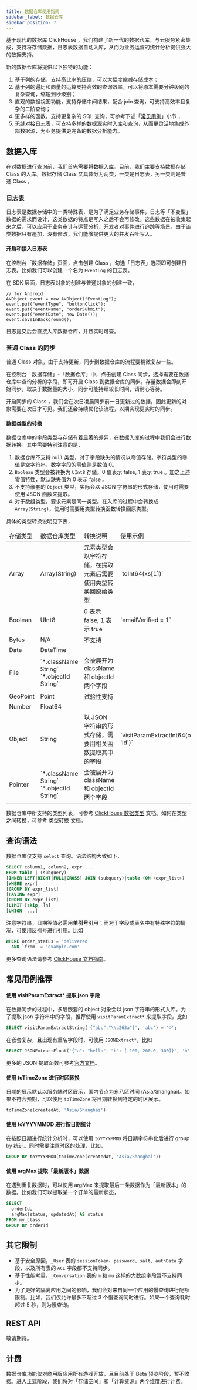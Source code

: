 ```yaml
---
title: 数据仓库使用指南
sidebar_label: 数据仓库
sidebar_position: 7
---
```



基于现代的数据库 ClickHouse ，我们构建了新一代的数据仓库。与云服务紧密集成，支持将存储数据，日志表数据自动入库，从而为业务运营的统计分析提供强大的数据支持。

新的数据仓库将提供以下独特的功能：

1. 基于列的存储，支持高比率的压缩，可以大幅度缩减存储成本；
1. 基于列的遍历和向量的运算支持高效的查询效率，可以将原本需要分钟级别的复杂查询，缩短到秒级别；
1. 直观的数据视图功能，支持存储中间结果，配合 join 查询，可支持高效率且复杂的二阶查询；
1. 更多样的函数，支持更复杂的 SQL 查询，可参考下述「[常见用例](#常见用例推荐)」小节；
1. 无缝对接日志表，可支持多样的数据源实时入库和查询，从而更灵活地集成外部数据源，为业务提供更完备的数据分析能力。

## 数据入库

在对数据进行查询前，我们首先需要将数据入库。目前，我们主要支持数据存储 Class 的入库。数据存储 Class 又具体分为两类，一类是日志表，另一类则是普通 Class 。

### 日志表

日志表是数据存储中的一类特殊表，是为了满足业务存储事件，日志等「不变型」数据的需求而设计，这类数据的特点是写入之后不会再修改。这些数据在被收集起来之后，可以应用于业务审计与运营分析，开发者对事件进行追踪等场景。由于该类数据只有追加，没有修改，我们能够提供更大的并发吞吐写入。

#### 开启和接入日志表

在控制台「数据存储」页面，点击创建 Class ，勾选「日志表」选项即可创建日志表。比如我们可以创建一个名为 `EventLog` 的日志表。

在 SDK 层面，日志表对象的创建与普通对象的创建一致，

```
// for Android
AVObject event = new AVObject("EventLog");
event.put("eventType", "buttonClick");
event.put("eventName", "orderSubmit");
event.put("eventDate", new Date());
event.saveInBackground();
```

日志提交后会直接入库数据仓库，并且实时可查。


### 普通 Class 的同步

普通 Class 对象，由于支持更新，同步到数据仓库的流程要稍微复杂一些。

在控制台「数据存储」-「数据仓库」中，点击创建 Class 同步，选择需要在数据仓库中查询分析的字段，即可开启 Class 到数据仓库的同步。存量数据会即刻开始同步，取决于数据量的大小，同步可能持续较长时间，请耐心等待。

开启同步的 Class ，我们会在次日凌晨同步前一日更新过的数据。因此更新的对象需要在次日才可见。我们还会持续优化该流程，以期实现更实时的同步。

#### 数据类型的转换
 
数据仓库中的字段类型与存储有着显著的差异，在数据入库的过程中我们会进行数据转换。其中需要特别注意的是，

1. 数据仓库不支持 `null` 类型，对于字段缺失的情况以零值存储。字符类型的零值是空字符串，数字字段的零值则是数值 0。
1. `Boolean` 类型会被转换为 `UInt8` 存储。0 值表示 false, 1 表示 true 。加之上述零值特性，默认缺失值为 0 表示 false 。
1. 不支持嵌套的 `Object` 类型，实际会以 JSON 字符串的形式存储，使用时需要使用 JSON 函数来提取。
1. 对于数组类型，要求元素是同一类型。在入库的过程中会转换成 `Array(String)`，使用时需要用类型转换函数转换回原类型。 

具体的类型转换说明见下表，

<table>
  <thead>
    <tr>
      <td>存储类型</td>
      <td>数据仓库类型</td>
      <td>转换说明</td>
      <td>使用示例</td>
    </tr>
  </thead>
  <tbody>
    <tr>
      <td>Array</td>
      <td>Array(String)</td>
      <td>元素类型会以字符存储，在提取元素后需要使用类型转换回原始类型</td>
      <td>`toInt64(xs[1])`</td>
    </tr>
    <tr>
      <td>Boolean</td>
      <td>UInt8</td>
      <td>0 表示 false, 1 表示 true</td>
      <td>`emailVerified = 1`</td>
    </tr>
    <tr>
      <td>Bytes</td>
      <td>N/A</td>
      <td>不支持</td>
      <td></td>
    </tr>
    <tr>
      <td>Date</td>
      <td>DateTime</td>
      <td></td>
      <td></td>
    </tr>
    <tr>
      <td>File</td>
      <td>
            `*.className String` <br/>
            `*.objectId  String`
      </td>
      <td>会被展开为 className 和 objectId 两个字段</td>
      <td></td>
    </tr>
    <tr>
      <td>GeoPoint</td>
      <td>Point</td>
      <td>试验性支持</td>
      <td></td>
    </tr>
    <tr>
      <td>Number</td>
      <td>Float64</td>
      <td></td>
      <td></td>
    </tr>
    <tr>
      <td>Object</td>
      <td>String</td>
      <td>以 JSON 字符串的形式存储，需要用相关函数提取其中的字段</td>
      <td>`visitParamExtractInt64(object, 'id')`</td>
    </tr>
    <tr>
      <td>Pointer</td>
      <td>
            `*.className String` <br/>
            `*.objectId  String`
      </td>
      <td>会被展开为 className 和 objectId 两个字段</td>
      <td></td>
    </tr>
  </tbody>
</table>

数据仓库中所支持的类型列表，可参考 [ClickHouse 数据类型](https://clickhouse.com/docs/en/sql-reference/data-types/) 文档。如何在类型之间转换，可参考 [类型转换](https://clickhouse.com/docs/en/sql-reference/functions/type-conversion-functions/) 文档。

## 查询语法

数据仓库仅支持 `select` 查询。语法结构大致如下，

```sql
SELECT column1, column2, expr ...
FROM table | (subquery)
[INNER|LEFT|RIGHT|FULL|CROSS] JOIN (subquery)|table (ON <expr_list>)
[WHERE expr]
[GROUP BY expr_list]
[HAVING expr]
[ORDER BY expr_list]
[LIMIT [skip, ]n]
[UNION  ...]
```

注意字符串，日期等值必需用**单引号**引用；而对于字段或表名中有特殊字符的情况，可使用反引号进行引用。比如

```sql
WHERE order_status = 'delivered' 
  AND `from` = 'example.com'
```

更多查询语法请参考 [ClickHouse 文档指南](https://clickhouse.com/docs/en/sql-reference/statements/select/)。

## 常见用例推荐

#### 使用 visitParamExtract* 提取 json 字段

在数据同步的过程中，多层嵌套的 object 对象会以 json 字符串的形式入库。为了提取 json 字符串中的字段，推荐使用 `visitParamExtract*` 来提取字段，比如

```sql
SELECT visitParamExtractString('{"abc":"\\u263a"}', 'abc') = '☺';
```

在嵌套复杂，且出现有重名字段时，可使用 `JSONExtract*`，比如

```sql
SELECT JSONExtractFloat('{"a": "hello", "b": [-100, 200.0, 300]}', 'b', 2) = 200.0
```

更多的 JSON 提取函数可参考[官方文档](https://clickhouse.com/docs/en/sql-reference/functions/json-functions/#visitparamextractuintparams-name)。

#### 使用 toTimeZone 进行时区转换

日期的展示默认以服务端时区展示，国内节点为东八区时间 (Asia/Shanghai)。如果不符合预期，可以使用 `toTimeZone` 将日期转换到特定的时区展示。 

```sql
toTimeZone(createdAt, 'Asia/Shanghai')
```

#### 使用 toYYYYMMDD 进行按日期统计

在按照日期进行统计分析时，可以使用 `toYYYYMMDD` 将日期字符串化后进行 group by 统计。同时需要注意时区的处理，比如，

```sql
GROUP BY toYYYYMMDD(toTimeZone(createdAt, 'Asia/Shanghai'))
```

#### 使用 argMax 提取「最新版本」数据

在遇到重复数据时，可以使用 argMax 来提取最后一条数据作为「最新版本」的数据。比如我们可以提取某一个订单的最新状态，

```sql
SELECT
  orderId,
  argMax(status, updatedAt) AS status
FROM my_class
GROUP BY orderId
```


## 其它限制

* 基于安全原因，`_User` 表的 `sessionToken`、`password`、`salt`、`authData` 字段，以及所有表的 `ACL` 字段都不支持同步。
* 基于性能考量，`_Conversation` 表的 `m` 和 `mu` 这样的大数组字段暂不支持同步。
* 为了更好的隔离应用之间的影响，我们会对来自同一个应用的慢查询进行配额限制。比如，我们仅允许最多不超过 3 个慢查询同时进行。如果一个查询耗时超过 5 秒，则为慢查询。

## REST API

敬请期待。

## 计费

数据仓库功能<Conditional brand="leancloud">仅对商用版应用</Conditional><Conditional brand="tds">所有游戏</Conditional>开放，且目前处于 Beta 预览阶段，暂不收费。进入正式阶段，我们将对「存储空间」和「计算资源」两个维度进行计费。
